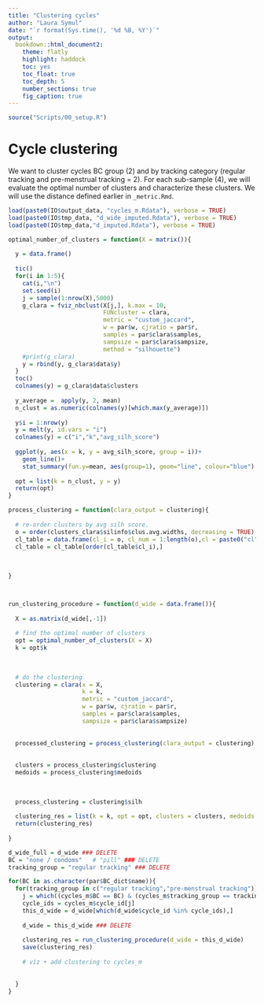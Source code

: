 ```yaml
---
title: "Clustering cycles"
author: "Laura Symul"
date: "`r format(Sys.time(), '%d %B, %Y')`"
output: 
  bookdown::html_document2: 
    theme: flatly
    highlight: haddock
    toc: yes
    toc_float: true
    toc_depth: 5
    number_sections: true
    fig_caption: true
---
```


```r
source("Scripts/00_setup.R")
```



# Cycle clustering

We want to cluster cycles BC group (2) and by tracking category (regular tracking and pre-menstrual tracking = 2).
For each sub-sample (4), we will evaluate the optimal number of clusters and characterize these clusters.
We will use the distance defined earlier in  `_metric.Rmd`.


```r
load(paste0(IO$output_data, "cycles_m.Rdata"), verbose = TRUE)
load(paste0(IO$tmp_data, "d_wide_imputed.Rdata"), verbose = TRUE)
load(paste0(IO$tmp_data,"d_imputed.Rdata"), verbose = TRUE)
```



```r


optimal_number_of_clusters = function(X = matrix()){
  
  y = data.frame()
  
  tic()
  for(i in 1:5){
    cat(i,"\n")
    set.seed(i)
    j = sample(1:nrow(X),5000)
    g_clara = fviz_nbclust(X[j,], k.max = 10, 
                           FUNcluster = clara, 
                           metric = "custom_jaccard",
                           w = par$w, cjratio = par$r,
                           samples = par$clara$samples, 
                           sampsize = par$clara$sampsize, 
                           method = "silhouette")
    #print(g_clara)
    y = rbind(y, g_clara$data$y)
  }
  toc()
  colnames(y) = g_clara$data$clusters
  
  y_average =  apply(y, 2, mean)
  n_clust = as.numeric(colnames(y)[which.max(y_average)])
  
  y$i = 1:nrow(y)
  y = melt(y, id.vars = "i")
  colnames(y) = c("i","k","avg_silh_score")
  
  ggplot(y, aes(x = k, y = avg_silh_score, group = i))+
    geom_line()+
    stat_summary(fun.y=mean, aes(group=1), geom="line", colour="blue")
  
  opt = list(k = n_clust, y = y)
  return(opt)
}

process_clustering = function(clara_output = clustering){
  
  # re-order clusters by avg silh score.
  o = order(clusters_clara$silinfo$clus.avg.widths, decreasing = TRUE)
  cl_table = data.frame(cl_i = o, cl_num = 1:length(o),cl = paste0("cl",1:length(o)))
  cl_table = cl_table[order(cl_table$cl_i),]
  
  
  
}



run_clustering_procedure = function(d_wide = data.frame()){
  
  X = as.matrix(d_wide[,-1])
  
  # find the optimal number of clusters
  opt = optimal_number_of_clusters(X = X)
  k = opt$k
  
  
  
  # do the clustering
  clustering = clara(x = X, 
                     k = k, 
                     metric = "custom_jaccard",
                     w = par$w, cjratio = par$r,
                     samples = par$clara$samples,
                     sampsize = par$clara$sampsize)
  
  
  processed_clustering = process_clustering(clara_output = clustering)
  
  
  clusters = process_clustering$clustering
  medoids = process_clustering$medoids
  
  
  
  process_clustering = clustering$silh
  
  clustering_res = list(k = k, opt = opt, clusters = clusters, medoids = medoids, silh = silh)
  return(clustering_res)
  
} 

```



```r
d_wide_full = d_wide ### DELETE
BC = "none / condoms"   # "pill" ### DELETE
tracking_group = "regular tracking" ### DELETE

for(BC in as.character(par$BC_dict$name)){
  for(tracking_group in c("regular tracking","pre-menstrual tracking")){
    j = which((cycles_m$BC == BC) & (cycles_m$tracking_group == tracking_group))
    cycle_ids = cycles_m$cycle_id[j]
    this_d_wide = d_wide[which(d_wide$cycle_id %in% cycle_ids),]
    
    d_wide = this_d_wide ### DELETE
    
    clustering_res = run_clustering_procedure(d_wide = this_d_wide)
    save(clustering_res)
    
    # viz + add clustering to cycles_m
    
    
  }
}


```


